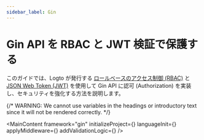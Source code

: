 ```yaml
---
sidebar_label: Gin
---
```




# Gin API を RBAC と JWT 検証で保護する

このガイドでは、Logto が発行する [ロールベースのアクセス制御 (RBAC)](/authorization/role-based-access-control) と [JSON Web Token (JWT)](https://auth.wiki/jwt) を使用して Gin API に認可 (Authorization) を実装し、セキュリティを強化する方法を説明します。

{/* WARNING: We cannot use variables in the headings or introductory text since it will not be rendered correctly. */}

<MainContent
  framework="gin"
  initializeProject={<InitProject />}
  languageInit={<Init />}
  applyMiddleware={<ApplyMiddleware />}
  addValidationLogic={<AddValidationLogic framework="gin" />}
/>
